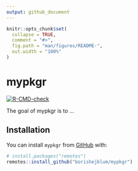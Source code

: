 ```yaml
---
output: github_document
---
```


<!-- README.md is generated from README.Rmd. Please edit that file -->

```r
knitr::opts_chunk$set(
  collapse = TRUE,
  comment = "#>",
  fig.path = "man/figures/README-",
  out.width = "100%"
)
```

# mypkgr

<!-- badges: start -->
[![R-CMD-check](https://github.com/borishejblum/mypkgr/actions/workflows/R-CMD-check.yaml/badge.svg)](https://github.com/borishejblum/mypkgr/actions/workflows/R-CMD-check.yaml)
<!-- badges: end -->

The goal of mypkgr is to ...

## Installation

You can install `mypkgr` from [GitHub](https://github.com/) with:

``` r
# install.packages("remotes")
remotes::install_github("borishejblum/mypkgr")
```



